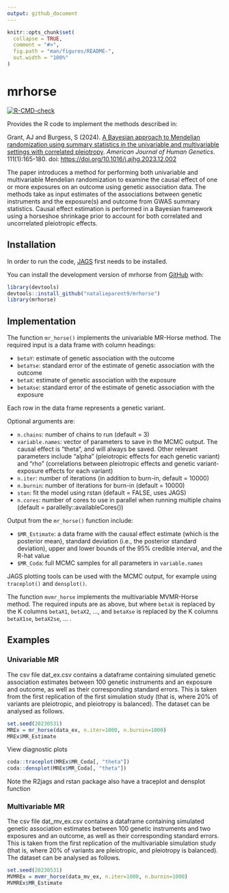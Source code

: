 ```yaml
---
output: github_document
---
```


```r
knitr::opts_chunk$set(
  collapse = TRUE,
  comment = "#>",
  fig.path = "man/figures/README-",
  out.width = "100%"
)
```

# mrhorse

  <!-- badges: start -->
  [![R-CMD-check](https://github.com/natalieparent9/mrhorse/actions/workflows/R-CMD-check.yaml/badge.svg)](https://github.com/natalieparent9/mrhorse/actions/workflows/R-CMD-check.yaml)
  <!-- badges: end -->


Provides the R code to implement the methods described in:

Grant, AJ and Burgess, S (2024). [A Bayesian approach to Mendelian randomization using summary statistics in the univariable and multivariable settings with correlated pleiotropy](https://doi.org/10.1016/j.ajhg.2023.12.002). *American Journal of Human Genetics*. 111(1):165-180. doi: <https://doi.org/10.1016/j.ajhg.2023.12.002>

The paper introduces a method for performing both univariable and multivariable Mendelian randomization to examine the
causal effect of one or more exposures on an outcome using genetic association data. The methods take as input estimates
of the associations between genetic instruments and the exposure(s) and outcome from GWAS summary statistics. Causal
effect estimation is performed in a Bayesian framework using a horseshoe shrinkage prior to account for both correlated
and uncorrelated pleiotropic effects.


## Installation

In order to run the code, [JAGS](https://sourceforge.net/projects/mcmc-jags/) first needs to be installed.

You can install the development version of mrhorse from [GitHub](https://github.com/) with:

```r
library(devtools)
devtools::install_github("natalieparent9/mrhorse")
library(mrhorse)
```


## Implementation

The function `mr_horse()` implements the univariable MR-Horse method. The required input is a data frame with column headings:

-   `betaY`: estimate of genetic association with the outcome
-   `betaYse`: standard error of the estimate of genetic association with the outcome
-   `betaX`: estimate of genetic association with the exposure
-   `betaXse`: standard error of the estimate of genetic association with the exposure

Each row in the data frame represents a genetic variant.

Optional arguments are:

-   `n.chains`: number of chains to run (default = 3)
-   `variable.names`: vector of parameters to save in the MCMC output. The causal effect is "theta", and will always be saved. Other relevant parameters include "alpha" (pleiotropic effects for each genetic variant) and "rho" (correlations between pleiotropic effects and genetic variant-exposure effects for each variant)
-   `n.iter`: number of iterations (in addition to burn-in, default = 10000)
-   `n.burnin`: number of iterations for burn-in (default = 10000)
-   `stan`: fit the model using rstan (default = FALSE, uses JAGS)
-   `n.cores`: number of cores to use in parallel when running multiple chains (default = parallelly::availableCores())

Output from the `mr_horse()` function include:

-   `$MR_Estimate`: a data frame with the causal effect estimate (which is the posterior mean), standard deviation (i.e., the posterior standard deviation), upper and lower bounds of the 95% credible interval, and the R-hat value
-   `$MR_Coda`: full MCMC samples for all parameters in `variable.names`

JAGS plotting tools can be used with the MCMC output, for example using `traceplot()` and `densplot()`.

The function `mvmr_horse` implements the multivariable MVMR-Horse method. The required inputs are as above, but where `betaX` is replaced by the K columns `betaX1`, `betaX2`, ..., and `betaXse` is replaced by the K columns `betaX1se`, `betaX2se`, ... .

## Examples

### Univariable MR

The csv file dat_ex.csv contains a dataframe containing simulated genetic association estimates between 100 genetic instruments and an exposure and outcome, as well as their corresponding standard errors. This is taken from the first replication of the first simulation study (that is, where 20% of variants are pleiotropic, and pleiotropy is balanced). The dataset can be analysed as follows.

```r
set.seed(20230531)
MREx = mr_horse(data_ex, n.iter=1000, n.burnin=1000)
MREx$MR_Estimate
```

View diagnostic plots

```r
coda::traceplot(MREx$MR_Coda[, "theta"])
coda::densplot(MREx$MR_Coda[, "theta"])
```

Note the R2jags and rstan package also have a traceplot and densplot function

### Multivariable MR

The csv file dat_mv_ex.csv contains a dataframe containing simulated genetic association estimates between 100 genetic instruments and two exposures and an outcome, as well as their corresponding standard errors. This is taken from the first replication of the multivariable simulation study (that is, where 20% of variants are pleiotropic, and pleiotropy is balanced). The dataset can be analysed as follows.

```r
set.seed(20230531)
MVMREx = mvmr_horse(data_mv_ex, n.iter=1000, n.burnin=1000)
MVMREx$MR_Estimate
```


